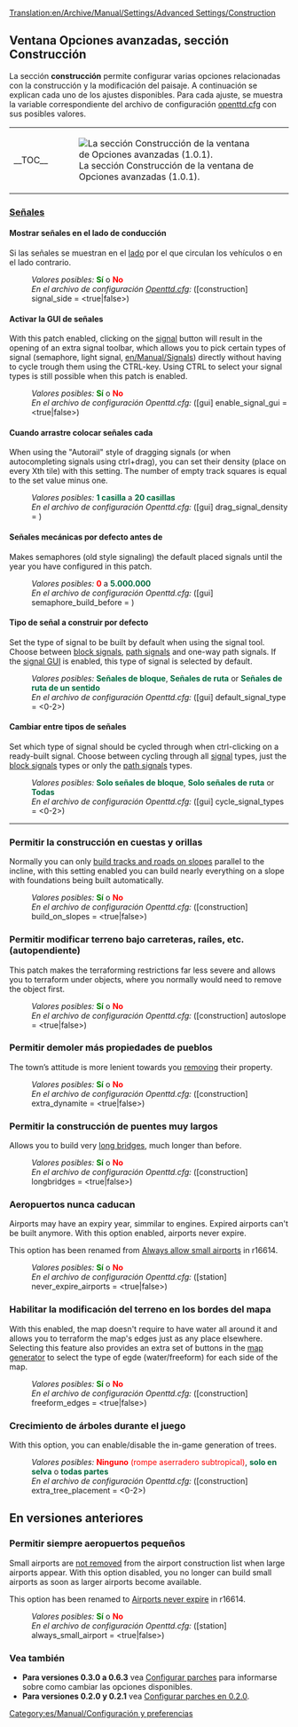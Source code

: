 [[Translation:en/Archive/Manual/Settings/Advanced Settings/Construction]]
{{es/Traducción|en/Archive/Manual/Settings/Advanced Settings/Construction|10}}
{{es/Archive/Manual/Settings/Opciones avanzadas}}

==Ventana Opciones avanzadas, sección Construcción==
La sección '''construcción''' permite configurar varias opciones relacionadas con la construcción y la modificación del paisaje. A continuación se explican cada uno de los ajustes disponibles. Para cada ajuste, se muestra la variable correspondiente del archivo de configuración [[es/Archive/Manual/Settings/Openttd.cfg|openttd.cfg]] con sus posibles valores.
{{en/-right}}
{| align="center"
|- valign="top"
|__TOC__
|[[File:es/Archive/Manual/Settings/Advset construction.png|frame|left|La sección Construcción de la ventana de Opciones avanzadas (1.0.1).]]
|}

===<u>Señales</u>===
====Mostrar señales en el lado de conducción====
{{es/Disponibilidad|Old|align="right"|texto=(desde 0.2.0)}}
Si las señales se muestran en el [[es/Archive/Manual/Settings/Mostrar señales en el lado de conducción|lado]] por el que circulan los vehículos o en el lado contrario.
:''Valores posibles:'' <span style="color:green">'''Sí'''</span> o <span style="color:red">'''No'''</span>
:''En el archivo de configuración [[es/Archive/Manual/Settings/Openttd.cfg|Openttd.cfg]]:'' ([construction] signal_side = <true|false>)
{{en/-}}{{es/Pendiente de traducción}}
====Activar la GUI de señales====
{{es/Disponibilidad|0.6|align="right"|texto=(desde 0.6.0)}}
With this patch enabled, clicking on the [[en/Manual/Signals|signal]] button will result in the opening of an extra signal toolbar, which allows you to pick certain types of signal (semaphore, light signal, [[en/Manual/Signals]]) directly without having to cycle trough them using the CTRL-key. Using CTRL to select your signal types is still possible when this patch is enabled.
:''Valores posibles:'' <span style="color:green">'''Sí'''</span> o <span style="color:red">'''No'''</span>
:''En el archivo de configuración Openttd.cfg:'' ([gui] enable_signal_gui = <true|false>) 
{{en/-}}
====Cuando arrastre colocar señales cada====
{{es/Disponibilidad|Old|align="right"|texto=(desde 0.3.4)}}
When using the "Autorail" style of dragging signals (or when autocompleting signals using ctrl+drag), you can set their density (place on every Xth tile) with this setting. The number of empty track squares is equal to the set value minus one.
:''Valores posibles:'' <span style="color:#00693E">'''1 casilla'''</span> a <span style="color:#00693E">'''20 casillas'''</span>
:''En el archivo de configuración Openttd.cfg:'' ([gui] drag_signal_density = <num_val>) 
{{en/-}}
====Señales mecánicas por defecto antes de====
{{es/Disponibilidad|0.6|align="right"|texto=(desde 0.6.0)}}
Makes semaphores (old style signaling) the default placed signals until the year you have configured in this patch.
:''Valores posibles:'' <span style="color:red">'''0'''</span> a <span style="color:#00693E">'''5.000.000'''</span>
:''En el archivo de configuración Openttd.cfg:'' ([gui] semaphore_build_before = <year>) 
{{en/-}}
====Tipo de señal a construir por defecto====
{{es/Disponibilidad|0.7|align="right"|texto=(desde 0.7.0)}}
Set the type of signal to be built by default when using the signal tool. Choose between [[en/Manual/Signals#block-signals|block signals]], [[en/Manual/Signals#path-signals|path signals]] and one-way path signals. If the [[#enable-the-signal-gui|signal GUI]] is enabled, this type of signal is selected by default.
:''Valores posibles:'' <span style="color:#00693E">'''Señales de bloque'''</span>, <span style="color:#00693E">'''Señales de ruta'''</span> or <span style="color:#00693E">'''Señales de ruta de un sentido'''</span>
:''En el archivo de configuración Openttd.cfg:'' ([gui] default_signal_type = <0-2>)
{{en/-}}
====Cambiar entre tipos de señales====
{{es/Disponibilidad|0.7|align="right"|texto=(desde 0.7.0)}}
Set which type of signal should be cycled through when ctrl-clicking on a ready-built signal. Choose between cycling through all [[en/Manual/Signals|signal]] types, just the [[en/Manual/Signals#block-signals|block signals]] types or only the [[en/Manual/Signals#path-signals|path signals]] types.
:''Valores posibles:'' <span style="color:#00693E">'''Solo señales de bloque'''</span>, <span style="color:#00693E">'''Solo señales de ruta'''</span> or <span style="color:#00693E">'''Todas'''</span>
:''En el archivo de configuración Openttd.cfg:'' ([gui] cycle_signal_types = <0-2>)
{{en/-}}
----
===Permitir la construcción en cuestas y orillas===
{{es/Disponibilidad|Old|align="right"|texto=(desde 0.2.0)}}
Normally you can only [[en/Archive/Manual/Settings/Build on slopes|build tracks and roads on slopes]] parallel to the incline, with this setting enabled you can build nearly everything on a slope with foundations being built automatically.
:''Valores posibles:'' <span style="color:green">'''Sí'''</span> o <span style="color:red">'''No'''</span>
:''En el archivo de configuración Openttd.cfg:'' ([construction] build_on_slopes = <true|false>)
{{en/-}}
===Permitir modificar terreno bajo carreteras, raíles, etc. (autopendiente)===
{{es/Disponibilidad|0.6|align="right"|texto=(desde 0.6.0)}}
This patch makes the terraforming restrictions far less severe and allows you to terraform under objects, where you normally would need to remove the object first.
:''Valores posibles:'' <span style="color:green">'''Sí'''</span> o <span style="color:red">'''No'''</span>
:''En el archivo de configuración Openttd.cfg:'' ([construction] autoslope = <true|false>)
{{en/-}}
===Permitir demoler más propiedades de pueblos===
{{es/Disponibilidad|Old|align="right"|texto=(desde 0.3.3)}}
The town’s attitude is more lenient towards you [[en/Archive/Manual/Settings/Extra dynamite|removing]] their property.
:''Valores posibles:'' <span style="color:green">'''Sí'''</span> o <span style="color:red">'''No'''</span>
:''En el archivo de configuración Openttd.cfg:'' ([construction] extra_dynamite = <true|false>) 
{{en/-}}
===Permitir la construcción de puentes muy largos===
{{es/Disponibilidad|Old|align="right"|texto=(desde 0.2.0)}}
Allows you to build very [[en/Archive/Manual/Settings/Longer bridges|long bridges]], much longer than before.
:''Valores posibles:'' <span style="color:green">'''Sí'''</span> o <span style="color:red">'''No'''</span>
:''En el archivo de configuración Openttd.cfg:'' ([construction] longbridges = <true|false>)
{{en/-}}
===Aeropuertos nunca caducan===
{{es/Disponibilidad|1.0|align="right"|texto=(desde 1.0.0)}}
Airports may have an expiry year, simmilar to engines. Expired airports can't be built anymore. With this option enabled, airports never expire.

This option has been renamed from [[#always-allow-small-airports|Always allow small airports]] in r16614.
:''Valores posibles:'' <span style="color:green">'''Sí'''</span> o <span style="color:red">'''No'''</span>
:''En el archivo de configuración Openttd.cfg:'' ([station] never_expire_airports = <true|false>)
{{en/-}}
===Habilitar la modificación del terreno en los bordes del mapa===
{{es/Disponibilidad|0.7|align="right"|texto=(desde 0.7.0)}}
With this enabled, the map doesn't require to have water all around it and allows you to terraform the map's edges just as any place elsewhere. Selecting this feature also provides an extra set of buttons in the [[en/Archive/Manual/Terra Genesis Perlin|map generator]] to select the type of egde (water/freeform) for each side of the map.
:''Valores posibles:'' <span style="color:green">'''Sí'''</span> o <span style="color:red">'''No'''</span>
:''En el archivo de configuración Openttd.cfg:'' ([construction] freeform_edges = <true|false>)
{{en/-}}
===Crecimiento de árboles durante el juego===
{{es/Disponibilidad|1.0|align="right"|texto=(desde 1.0.0)}}
With this option, you can enable/disable the in-game generation of trees.
:''Valores posibles:'' <span style="color:red">'''Ninguno''' (rompe aserradero subtropical)</span>, <span style="color:#00693E">'''solo en selva'''</span> o <span style="color:#00693E">'''todas partes'''</span>
:''En el archivo de configuración Openttd.cfg:'' ([construction] extra_tree_placement = <0-2>)
{{en/-}}

==En versiones anteriores==
===Permitir siempre aeropuertos pequeños===
{{es/Disponibilidad|-0.7|align="right"|texto=(desde 0.3.2 a 0.7.5)}}
Small airports are [[en/Archive/Manual/Settings/Always allow small airport|not removed]] from the airport construction list when large airports appear. With this option disabled, you no longer can build small airports as soon as larger airports become available.

This option has been renamed to [[#airports-never-expire|Airports never expire]] in r16614.
:''Valores posibles:'' <span style="color:green">'''Sí'''</span> o <span style="color:red">'''No'''</span>
:''En el archivo de configuración Openttd.cfg:'' ([station] always_small_airport = <true|false>) 
{{en/-}}
===Vea también===
*'''Para versiones 0.3.0 a 0.6.3''' vea [[es/Archive/Manual/Settings/Configurar parches|Configurar parches]] para informarse sobre como cambiar las opciones disponibles.
*'''Para versiones 0.2.0 y 0.2.1''' vea [[es/Configurar parches en 0.2.0|Configurar parches en 0.2.0]].

[[Category:es/Manual/Configuración y preferencias]]